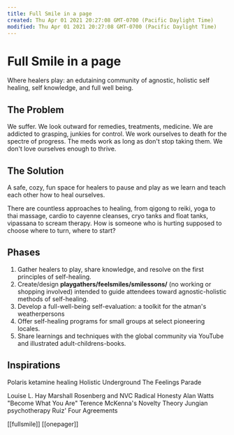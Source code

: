 ```yaml
---
title: Full Smile in a page
created: Thu Apr 01 2021 20:27:08 GMT-0700 (Pacific Daylight Time)
modified: Thu Apr 01 2021 20:27:08 GMT-0700 (Pacific Daylight Time)
---
```

# Full Smile in a page

Where healers play: an edutaining community of agnostic, holistic self healing, self knowledge, and full well being.

## The Problem

We suffer. We look outward for remedies, treatments, medicine. We are addicted to grasping, junkies for control. We work ourselves to death for the spectre of progress. The meds work as long as don't stop taking them. We don't love ourselves enough to thrive.

## The Solution

A safe, cozy, fun space for healers to pause and play as we learn and teach each other how to heal ourselves.

There are countless approaches to healing, from qigong to reiki, yoga to thai massage, cardio to cayenne cleanses, cryo tanks and float tanks, vipassana to scream therapy. How is someone who is hurting supposed to choose where to turn, where to start?

## Phases

1. Gather healers to play, share knowledge, and resolve on the first principles of self-healing.
2. Create/design **playgathers/feelsmiles/smilessons/** (no working or shopping involved) intended to guide attendees toward agnostic-holistic methods of self-healing.
3. Develop a full-well-being self-evaluation: a toolkit for the atman's weatherpersons
4. Offer self-healing programs for small groups at select pioneering locales.
5. Share learnings and techniques with the global community via YouTube and illustrated adult-childrens-books.

## Inspirations

Polaris ketamine healing
Holistic Underground
The Feelings Parade

Louise L. Hay
Marshall Rosenberg and NVC
Radical Honesty
Alan Watts "Become What You Are"
Terence McKenna's Novelty Theory
Jungian psychotherapy
Ruiz' Four Agreements

[[fullsmile]] [[onepager]]
